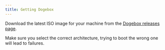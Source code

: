 ```yaml
---
title: Getting Dogebox
---
```


Download the latest ISO image for your machine from the [Dogebox releases page](https://github.com/Dogebox-WG/os/releases/).

<Callout type="warn">
Make sure you select the correct architecture, trying to boot the wrong one will lead to failures.
</Callout>
